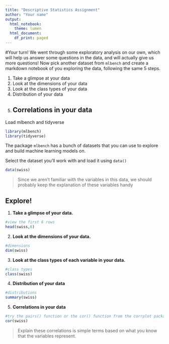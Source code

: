 ```yaml
---
title: "Descriptive Statistics Assignment"
author: "Your name"
output:
  html_notebook:
    theme: lumen
  html_document:
    df_print: paged
---
```


#Your turn!
We went through some exploratory analysis on our own, which will help us answer some questions in the data, and will actually give us more questions! Now pick another dataset from `mlbench` and create a markdown notebook of you exploring the data, following the same 5 steps.

1. Take a glimpse at your data
2. Look at the dimensions of your data
3. Look at the class types of your data
4. Distribution of your data
5. Correlations in your data
---

Load mlbench and tidyverse
```r
library(mlbench)
library(tidyverse)
```
The package `mlbench` has a bunch of datasets that you can use to explore and build machine learning models on. 

Select the dataset you'll work with and load it using `data()`
```r
data(swiss)
```

> Since we aren't familiar with the variables in this data, we should probably keep the explanation of these variables handy

## Explore!
1. **Take a glimpse of your data.**
```r
#view the first 6 rows
head(swiss,6)

```
2. **Look at the dimensions of your data.**
```r
#dimensions
dim(swiss)
```   
    
3. **Look at the class types of each variable in your data.**
```r
#class types
class(swiss)
```
4. **Distribution of your data**
```r
#distributions
summary(swiss)
```

5. **Correlations in your data**

```r
#try the pairs() function or the cor() function from the corrplot package.  
cor(swiss)

```

>Explain these correlations is simple terms based on what you know that the variables represent.


